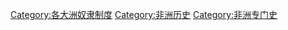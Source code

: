 [[Category:各大洲奴隶制度|Category:各大洲奴隶制度]]
[[Category:非洲历史|Category:非洲历史]]
[[Category:非洲专门史|Category:非洲专门史]]